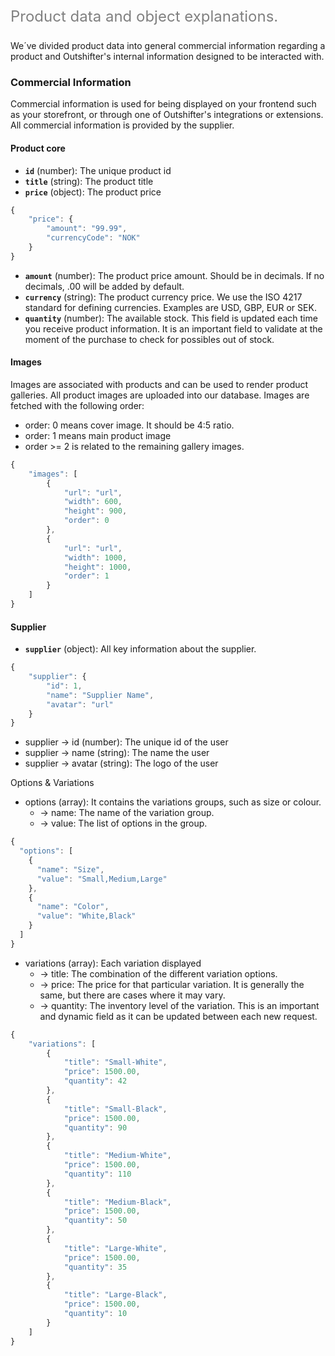 <font color="grey" size="5">

Product data and object explanations.

</font>

We´ve divided product data into general commercial information regarding a
product and Outshifter's internal information designed to be interacted with.

### Commercial Information

Commercial information is used for being displayed on your frontend such as your
storefront, or through one of Outshifter's integrations or extensions. All
commercial information is provided by the supplier.

#### Product core

- **`id`** (number): The unique product id
- **`title`** (string): The product title
- **`price`** (object): The product price

```javascript
{
    "price": {
        "amount": "99.99",
        "currencyCode": "NOK"
    }
}
```

- **`amount`** (number): The product price amount. Should be in decimals. If no
  decimals, .00 will be added by default.
- **`currency`** (string): The product currency price. We use the ISO 4217
  standard for defining currencies. Examples are USD, GBP, EUR or SEK.
- **`quantity`** (number): The available stock. This field is updated each time
  you receive product information. It is an important field to validate at the
  moment of the purchase to check for possibles out of stock.

#### Images

Images are associated with products and can be used to render product galleries.
All product images are uploaded into our database. Images are fetched with the
following order:

- order: 0 means cover image. It should be 4:5 ratio.
- order: 1 means main product image
- order >= 2 is related to the remaining gallery images.

```javascript
{
    "images": [
        {
            "url": "url",
            "width": 600,
            "height": 900,
            "order": 0
        },
        {
            "url": "url",
            "width": 1000,
            "height": 1000,
            "order": 1
        }
    ]
}
```

#### Supplier

- **`supplier`** (object): All key information about the supplier.

```javascript
{
    "supplier": {
        "id": 1,
        "name": "Supplier Name",
        "avatar": "url"
    }
}
```

- supplier -> id (number): The unique id of the user
- supplier -> name (string): The name the user
- supplier -> avatar (string): The logo of the user

Options & Variations

- options (array): It contains the variations groups, such as size or colour.
  - -> name: The name of the variation group.
  - -> value: The list of options in the group.

```javascript
{
  "options": [
    {
      "name": "Size",
      "value": "Small,Medium,Large"
    },
    {
      "name": "Color",
      "value": "White,Black"
    }
  ]
}
```

- variations (array): Each variation displayed
  - -> title: The combination of the different variation options.
  - -> price: The price for that particular variation. It is generally the same,
    but there are cases where it may vary.
  - -> quantity: The inventory level of the variation. This is an important and
    dynamic field as it can be updated between each new request.

```javascript
{
    "variations": [
        {
            "title": "Small-White",
            "price": 1500.00,
            "quantity": 42
        },
        {
            "title": "Small-Black",
            "price": 1500.00,
            "quantity": 90
        },
        {
            "title": "Medium-White",
            "price": 1500.00,
            "quantity": 110
        },
        {
            "title": "Medium-Black",
            "price": 1500.00,
            "quantity": 50
        },
        {
            "title": "Large-White",
            "price": 1500.00,
            "quantity": 35
        },
        {
            "title": "Large-Black",
            "price": 1500.00,
            "quantity": 10
        }
    ]
}
```
